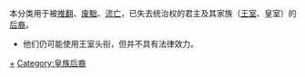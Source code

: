 本分类用于被[[推翻|推翻]]、[[废黜|废黜]]、[[流亡|流亡]]，已失去统治权的君主及其家族（[[王室|王室]]、皇室）的[[后裔|后裔]]。
*他们仍可能使用王室头衔，但并不具有法律效力。

[[Category:王室|+]]
[[Category:皇族后裔|Category:皇族后裔]]